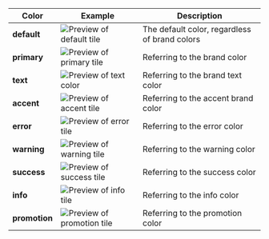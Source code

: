 | Color         | Example                                                                         | Description                                   |
|---------------|---------------------------------------------------------------------------------|-----------------------------------------------|
| **default**   | ![Preview of default tile](design-images/tile/tile-colors/tile-default.png)     | The default color, regardless of brand colors |
| **primary**   | ![Preview of primary tile](design-images/tile/tile-colors/tile-primary.png)     | Referring to the brand color                  |
| **text**      | ![Preview of text color](design-images/tile/tile-color/tile-color-text.png)     | Referring to the brand text color             |
| **accent**    | ![Preview of accent tile](design-images/tile/tile-colors/tile-accent.png)       | Referring to the accent brand color           |
| **error**     | ![Preview of error tile](design-images/tile/tile-colors/tile-error.png)         | Referring to the error color                  |
| **warning**   | ![Preview of warning tile](design-images/tile/tile-colors/tile-warning.png)     | Referring to the warning color                |
| **success**   | ![Preview of success tile](design-images/tile/tile-colors/tile-success.png)     | Referring to the success color                |
| **info**      | ![Preview of info tile](design-images/tile/tile-colors/tile-info.png)           | Referring to the info color                   |
| **promotion** | ![Preview of promotion tile](design-images/tile/tile-colors/tile-promotion.png) | Referring to the promotion color              |

